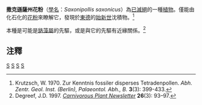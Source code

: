{{Speciesbox 
| taxon = Saxonipollis saxonicus
| authority = Krutzsch, 1970
}}

'''撒克遜薩州花粉'''（[[學名|學名]]：''Saxonipollis saxonicus''）為[[滅絕|已滅絕]]的一種[[植物|植物]]。僅能由化石化的[[花粉|花粉]]來瞭解它，發現於[[東德|東德]]的[[始新世|始新世]]沈積物。<ref>Krutzsch, W. 1970. Zur Kenntnis fossiler disperses Tetradenpollen. ''Abh. Zentr. Geol. Inst. (Berlin), Palaeontol. Abh., B.'' '''3'''(3): 399-433.</ref>

本種是可能是[[貉藻屬|貉藻屬]]的先驅，或是與它的先驅有近緣關係。<ref>Degreef, J.D. 1997. {{PDFlink|[http://carnivorousplants.org/cpn/articles/CPNv26n3p93_97.pdf Fossil ''Aldrovanda''.]|263 [[Kibibyte|KiB]]<!-- application/pdf, 270302 bytes -->}} ''[[Carnivorous_Plant_Newsletter|Carnivorous Plant Newsletter]]'' '''26'''(3): 93–97.</ref>

== 注釋 ==
{{reflist}}

{{食蟲植物}}

[[Category:茅膏菜科|S]]
[[Category:食虫植物|S]]
[[Category:史前植物|S]]
[[Category:始新世生物|S]]